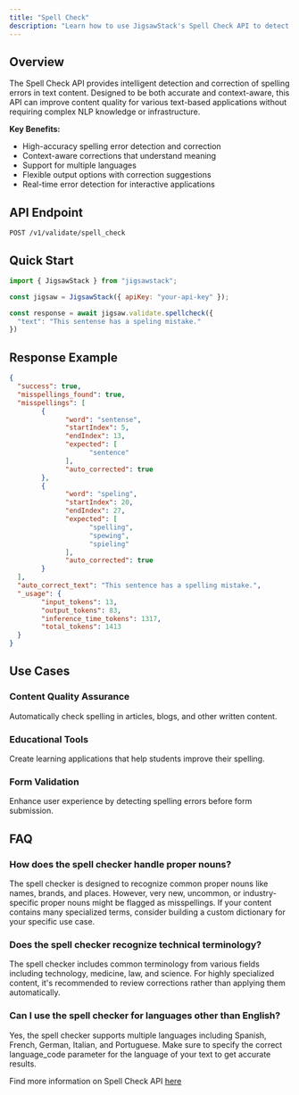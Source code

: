 ```yaml
---
title: "Spell Check"
description: "Learn how to use JigsawStack's Spell Check API to detect and correct spelling errors in text content"
---
```


## Overview

The Spell Check API provides intelligent detection and correction of spelling errors in text content. Designed to be both accurate and context-aware, this API can improve content quality for various text-based applications without requiring complex NLP knowledge or infrastructure.

**Key Benefits:**
- High-accuracy spelling error detection and correction
- Context-aware corrections that understand meaning
- Support for multiple languages
- Flexible output options with correction suggestions
- Real-time error detection for interactive applications


## API Endpoint

```
POST /v1/validate/spell_check
```

## Quick Start

```javascript
import { JigsawStack } from "jigsawstack";

const jigsaw = JigsawStack({ apiKey: "your-api-key" });

const response = await jigsaw.validate.spellcheck({
  "text": "This sentense has a speling mistake."
})
```


## Response Example

```json
{
  "success": true,
  "misspellings_found": true,
  "misspellings": [
        {
              "word": "sentense",
              "startIndex": 5,
              "endIndex": 13,
              "expected": [
                    "sentence"
              ],
              "auto_corrected": true
        },
        {
              "word": "speling",
              "startIndex": 20,
              "endIndex": 27,
              "expected": [
                    "spelling",
                    "spewing",
                    "spieling"
              ],
              "auto_corrected": true
        }
  ],
  "auto_correct_text": "This sentence has a spelling mistake.",
  "_usage": {
        "input_tokens": 13,
        "output_tokens": 83,
        "inference_time_tokens": 1317,
        "total_tokens": 1413
  }
}
```

## Use Cases

### Content Quality Assurance
Automatically check spelling in articles, blogs, and other written content.

### Educational Tools
Create learning applications that help students improve their spelling.

### Form Validation
Enhance user experience by detecting spelling errors before form submission.


## FAQ

### How does the spell checker handle proper nouns?

The spell checker is designed to recognize common proper nouns like names, brands, and places. However, very new, uncommon, or industry-specific proper nouns might be flagged as misspellings. If your content contains many specialized terms, consider building a custom dictionary for your specific use case.

### Does the spell checker recognize technical terminology?

The spell checker includes common terminology from various fields including technology, medicine, law, and science. For highly specialized content, it's recommended to review corrections rather than applying them automatically.

### Can I use the spell checker for languages other than English?

Yes, the spell checker supports multiple languages including Spanish, French, German, Italian, and Portuguese. Make sure to specify the correct language_code parameter for the language of your text to get accurate results.

<Note>Find more information on Spell Check API [here](/docs/api-reference/validate/spellcheck)</Note>
